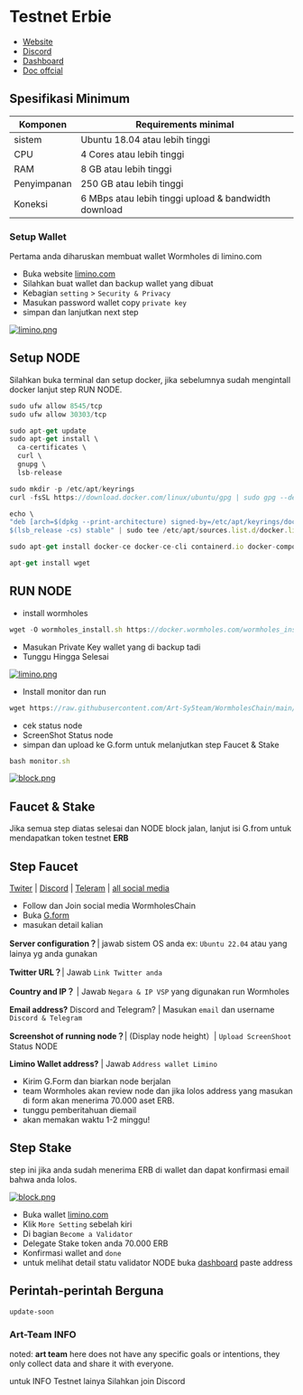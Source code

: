 # Testnet Erbie

- [Website](https://www.wormholes.com/)
- [Discord](https://discord.gg/KkM88sQXg6)
- [Dashboard](https://www.wormholesscan.com/)
- [Doc offcial](https://www.wormholes.com/docs/install/index.html)

## Spesifikasi Minimum

| Komponen    | Requirements minimal                                 |
| ----------- | ---------------------------------------------------- |
| sistem      | Ubuntu 18.04 atau lebih tinggi                       |
| CPU         | 4 Cores atau lebih tinggi                            |
| RAM         | 8 GB atau lebih tinggi                               |
| Penyimpanan | 250 GB atau lebih tinggi                             |
| Koneksi     | 6 MBps atau lebih tinggi upload & bandwidth download |

### Setup Wallet
Pertama anda diharuskan membuat wallet Wormholes di limino.com

- Buka website [limino.com](https://limino.com/#/guidance)
- Silahkan buat wallet dan backup wallet yang dibuat
- Kebagian `setting` > `Security & Privacy`
- Masukan password wallet copy `private key`
- simpan dan lanjutkan next step

[![limino.png](https://i.postimg.cc/Kztv09sC/limino.png)](https://postimg.cc/sQDrXJzJ)

## Setup NODE

Silahkan buka terminal dan setup docker, jika sebelumnya sudah mengintall docker lanjut step RUN NODE.

```js copy
sudo ufw allow 8545/tcp
sudo ufw allow 30303/tcp
```

```js copy
sudo apt-get update
sudo apt-get install \
  ca-certificates \
  curl \
  gnupg \
  lsb-release
```

```js copy
sudo mkdir -p /etc/apt/keyrings
curl -fsSL https://download.docker.com/linux/ubuntu/gpg | sudo gpg --dearmor -o /etc/apt/keyrings/docker.gpg
```

```js copy
echo \
"deb [arch=$(dpkg --print-architecture) signed-by=/etc/apt/keyrings/docker.gpg] https://download.docker.com/linux/ubuntu \
$(lsb_release -cs) stable" | sudo tee /etc/apt/sources.list.d/docker.list > /dev/null
```

```js copy
sudo apt-get install docker-ce docker-ce-cli containerd.io docker-compose-plugin
```

```js copy
apt-get install wget
```

## RUN NODE

- install wormholes

```js copy
wget -O wormholes_install.sh https://docker.wormholes.com/wormholes_install.sh && sudo bash wormholes_install.sh
```

- Masukan Private Key wallet yang di backup tadi
- Tunggu Hingga Selesai

[![limino.png](https://i.postimg.cc/0jCKjSr4/limino.png)](https://postimg.cc/jnLSkLH6)

- Install monitor dan run

```js copy
wget https://raw.githubusercontent.com/Art-Sy5team/WormholesChain/main/monitor.sh
```

- cek status node
- ScreenShot Status node
- simpan dan upload ke G.form untuk melanjutkan step Faucet & Stake

```js copy
bash monitor.sh
```

[![block.png](https://i.postimg.cc/2STQSPgw/block.png)](https://postimg.cc/v4ggPSYg)

## Faucet & Stake

Jika semua step diatas selesai dan NODE block jalan, lanjut isi G.from untuk mendapatkan token testnet **ERB**

## Step Faucet

[Twiter](https://twitter.com/WormholesChain) | [Discord](https://discord.gg/KkM88sQXg6) | [Teleram](https://t.me/wormholes_chain) | [all social media](https://linktr.ee/WormholesChain)

- Follow dan Join social media WormholesChain
- Buka [G.form](https://s.id/1z65Q)
- masukan detail kalian

**Server configuration？**| jawab sistem OS anda ex: `Ubuntu 22.04` atau yang lainya yg anda gunakan

**Twitter URL？**| Jawab `Link Twitter anda`

**Country and IP？** | Jawab `Negara & IP VSP` yang digunakan run Wormholes

**Email address?** Discord and Telegram? | Masukan `email` dan username `Discord & Telegram`

**Screenshot of running node？**| (Display node height）| `Upload ScreenShoot` Status NODE

**Limino Wallet address?** | Jawab `Address wallet Limino`

- Kirim G.Form dan biarkan node berjalan
- team Wormholes akan review node dan jika lolos address yang masukan di form akan menerima 70.000 aset ERB.
- tunggu pemberitahuan diemail
- akan memakan waktu 1-2 minggu!

## Step Stake

step ini jika anda sudah menerima ERB di wallet dan dapat konfirmasi email bahwa anda lolos.

[![block.png](https://i.postimg.cc/9FhNkwTq/block.png)](https://postimg.cc/rzfJ0mf8)

- Buka wallet [limino.com](https://www.limino.com/#/wallet)
- Klik `More Setting` sebelah kiri
- Di bagian `Become a Validator`
- Delegate Stake token anda 70.000 ERB
- Konfirmasi wallet and `done`
- untuk melihat detail statu validator NODE buka [dashboard](https://www.wormholesscan.com/) paste address

## Perintah-perintah Berguna

`update-soon`

### Art-Team INFO

noted: **art team** here does not have any specific goals or intentions, they only collect data and share it with everyone.

untuk INFO Testnet lainya Silahkan join Discord